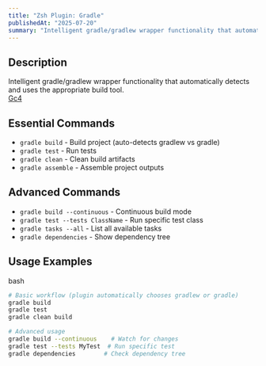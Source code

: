 ```yaml
---
title: "Zsh Plugin: Gradle"
publishedAt: "2025-07-20"
summary: "Intelligent gradle/gradlew wrapper functionality that automatically detects and uses the appropriate build tool."
---
```


## Description

Intelligent gradle/gradlew wrapper functionality that automatically detects and uses the appropriate build tool.  
[Gc4](https://git.gc4.at/linux/ohmyzsh/src/commit/4012df8fbb449bd551400c66f7602452bbae0bd1/plugins/gradle)

## Essential Commands

- `gradle build` - Build project (auto-detects gradlew vs gradle)
- `gradle test` - Run tests
- `gradle clean` - Clean build artifacts
- `gradle assemble` - Assemble project outputs

## Advanced Commands

- `gradle build --continuous` - Continuous build mode
- `gradle test --tests ClassName` - Run specific test class
- `gradle tasks --all` - List all available tasks
- `gradle dependencies` - Show dependency tree

## Usage Examples

bash

```bash
# Basic workflow (plugin automatically chooses gradlew or gradle)
gradle build
gradle test
gradle clean build

# Advanced usage
gradle build --continuous    # Watch for changes
gradle test --tests MyTest  # Run specific test
gradle dependencies        # Check dependency tree
```

